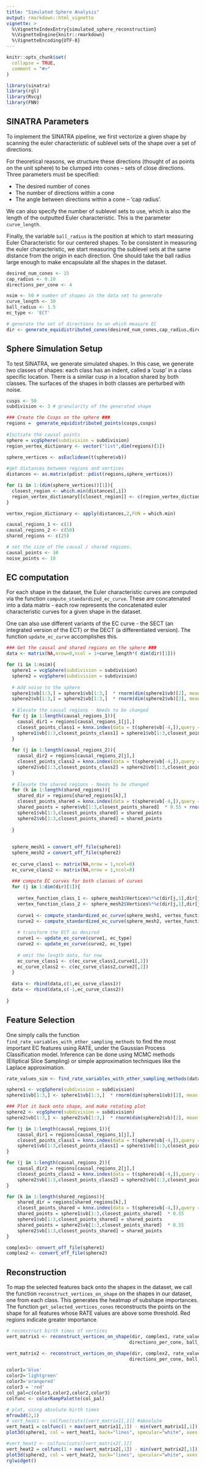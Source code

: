 ```yaml
---
title: "Simulated Sphere Analysis"
output: rmarkdown::html_vignette
vignette: >
  %\VignetteIndexEntry{simulated_sphere_reconstruction}
  %\VignetteEngine{knitr::rmarkdown}
  %\VignetteEncoding{UTF-8}
---
```


```r
knitr::opts_chunk$set(
  collapse = TRUE,
  comment = "#>"
)
```

```r
library(sinatra)
library(rgl)
library(Rvcg)
library(FNN)
```

## SINATRA Parameters

To implement the SINATRA pipeline, we first vectorize a given shape by scanning the euler characteristic of sublevel sets of the shape over a set of directions. 

For theoretical reasons, we structure these directions (thought of as points on the unit sphere) to be clumped into cones -- sets of close directions. Three parameters must be specified:

- The desired number of cones
- The number of directions within a cone
- The angle between directions within a cone -- 'cap radius'.

We can also specify the number of sublevel sets to use, which is also the length of the outputted Euler characteristic. This is the parameter `curve_length`.

Finally, the variable `ball_radius` is the position at which to start measuring Euler Characteristic for our centered shapes. To be consistent in measuring the euler characteristic, we start measuring the sublevel sets at the same distance from the origin in each direction. One should take the ball radius large enough to make encapsulate all the shapes in the dataset.

```r
desired_num_cones <- 15
cap_radius <- 0.10
directions_per_cone <- 4 

nsim <- 50 # number of shapes in the data set to generate
curve_length <- 30
ball_radius <- 1.5
ec_type <- 'ECT'

# generate the set of directions to on which measure EC
dir <- generate_equidistributed_cones(desired_num_cones,cap_radius,directions_per_cone)
```

## Sphere Simulation Setup
To test SINATRA, we generate simulated shapes. In this case, we generate two classes of shapes: each class has an indent, called a 'cusp' in a class specific location. There is a similar cusp in a location shared by both classes. The surfaces of the shapes in both classes are perturbed with noise.

```r
cusps <- 50
subdivision <- 3 # granularity of the generated shape

### Create the Cusps on the sphere ###
regions =  generate_equidistributed_points(cusps,cusps)
  
#Initiate the causal points
sphere = vcgSphere(subdivision = subdivision)
region_vertex_dictionary <- vector("list",dim(regions)[1])
   
sphere_vertices <- asEuclidean(t(sphere$vb))

#get distances between regions and vertices
distances <- as.matrix(pdist::pdist(regions,sphere_vertices))

for (i in 1:(dim(sphere_vertices))[1]){
  closest_region <- which.min(distances[,i])
  region_vertex_dictionary[[closest_region]] <- c(region_vertex_dictionary[[closest_region]],i) 
}

vertex_region_dictionary <- apply(distances,2,FUN = which.min)

causal_regions_1 <- c(1)
causal_regions_2 <- c(50)
shared_regions <- c(25)

# set the size of the causal / shared regions.
causal_points <- 10
noise_points <- 10
```

## EC computation

For each shape in the dataset, the Euler characteristic curves are computed via the function `compute_standardized_ec_curve`. These are concatenated into a data matrix - each row represents the concatenated euler characteristic curves for a given shape in the dataset. 

One can also use different variants of the EC curve - the SECT (an integrated version of the ECT) or the DECT (a differentiated version). The function `update_ec_curve` accomplishes this.

```r
### Get the causal and shared regions on the sphere ###
data <- matrix(NA,nrow=0,ncol = 1+curve_length*( dim(dir)[1]))

for (i in 1:nsim){
  sphere1 = vcgSphere(subdivision = subdivision)
  sphere2 = vcgSphere(subdivision = subdivision)
  
  # Add noise to the sphere
  sphere1$vb[1:3,] = sphere1$vb[1:3,]  * rnorm(dim(sphere1$vb)[2], mean = 1, sd = 0.02)
  sphere2$vb[1:3,] = sphere2$vb[1:3,]  * rnorm(dim(sphere2$vb)[2], mean = 1, sd = 0.02)
  
  # Elevate the causal regions - Needs to be changed
  for (j in 1:length(causal_regions_1)){
    causal_dir1 = regions[causal_regions_1[j],]
    closest_points_class1 = knnx.index(data = t(sphere$vb[-4,]),query = matrix(causal_dir1,ncol = 3), k = causal_points)
    sphere1$vb[1:3,closest_points_class1] = sphere1$vb[1:3,closest_points_class1]  * 1.55 + rnorm(1, mean = 0, sd = 0.1)
  }
  
  for (j in 1:length(causal_regions_2)){
    causal_dir2 = regions[causal_regions_2[j],]
    closest_points_class2 = knnx.index(data = t(sphere$vb[-4,]),query = matrix(causal_dir2,ncol = 3), k = causal_points)
    sphere2$vb[1:3,closest_points_class2] = sphere2$vb[1:3,closest_points_class2]  * 1.55 + rnorm(1, mean = 0, sd = 0.1)
  }
  
  # Elevate the shared regions - Needs to be changed
  for (k in 1:length(shared_regions)){
    shared_dir = regions[shared_regions[k],]
    closest_points_shared = knnx.index(data = t(sphere$vb[-4,]),query = matrix(shared_dir,ncol = 3), k = noise_points)
    shared_points = sphere$vb[1:3,closest_points_shared]  * 0.55 + rnorm(1, mean = 0, sd = 0.1)
    sphere1$vb[1:3,closest_points_shared] = shared_points
    sphere2$vb[1:3,closest_points_shared] = shared_points
    
  }
  
  
  sphere_mesh1 = convert_off_file(sphere1)
  sphere_mesh2 = convert_off_file(sphere2)
  
  ec_curve_class1 <- matrix(NA,nrow = 1,ncol=0)
  ec_curve_class2 <- matrix(NA,nrow = 1,ncol=0)
  
  ### compute EC curves for both classes of curves
  for (j in 1:dim(dir)[1]){
    
    vertex_function_class_1 <- sphere_mesh1$Vertices%*%c(dir[j,1],dir[j,2],dir[j,3])
    vertex_function_class_2 <- sphere_mesh2$Vertices%*%c(dir[j,1],dir[j,2],dir[j,3])
    
    curve1 <- compute_standardized_ec_curve(sphere_mesh1, vertex_function_class_1, curve_length-1, first_column_index = FALSE,ball_radius)
    curve2 <- compute_standardized_ec_curve(sphere_mesh2, vertex_function_class_2, curve_length-1, first_column_index = FALSE,ball_radius)
    
    # transform the ECT as desired
    curve1 <- update_ec_curve(curve1, ec_type)
    curve2 <- update_ec_curve(curve2, ec_type)
    
    # omit the length data, for now
    ec_curve_class1 <- c(ec_curve_class1,curve1[,2])
    ec_curve_class2 <- c(ec_curve_class2,curve2[,2])
  }
  
  data <- rbind(data,c(1,ec_curve_class1))
  data <- rbind(data,c(-1,ec_curve_class2))
  
}
```

## Feature Selection

One simply calls the function `find_rate_variables_with_other_sampling_methods` to find the most important EC features using RATE, under the Gaussian Process Classification model. Inference can be done using MCMC methods (Elliptical Slice Sampling) or simple approximation techniques like the Laplace approximation.

```r
rate_values_sim <- find_rate_variables_with_other_sampling_methods(data, bandwidth = 0.1, type = 'ESS')[,2]

```



```r
sphere1 <- vcgSphere(subdivision = subdivision)
sphere1$vb[1:3,] <- sphere1$vb[1:3,]  * rnorm(dim(sphere1$vb)[2], mean = 1, sd = 0.02)

### Plot it back onto shape, and make rotating plot
sphere2 <- vcgSphere(subdivision = subdivision)
sphere2$vb[1:3,] <- sphere2$vb[1:3,]  * rnorm(dim(sphere2$vb)[2], mean = 1, sd = 0.02)

for (j in 1:length(causal_regions_1)){
    causal_dir1 = regions[causal_regions_1[j],]
    closest_points_class1 = knnx.index(data = t(sphere$vb[-4,]),query = matrix(causal_dir1,ncol = 3), k = causal_points)
    sphere1$vb[1:3,closest_points_class1] = sphere1$vb[1:3,closest_points_class1]  * 1.55 
}

for (j in 1:length(causal_regions_2)){
    causal_dir2 = regions[causal_regions_2[j],]
    closest_points_class2 = knnx.index(data = t(sphere$vb[-4,]),query = matrix(causal_dir2,ncol = 3), k = causal_points)
    sphere2$vb[1:3,closest_points_class2] = sphere2$vb[1:3,closest_points_class2]  * 1.55 
}

for (k in 1:length(shared_regions)){
    shared_dir = regions[shared_regions[k],]
    closest_points_shared = knnx.index(data = t(sphere$vb[-4,]),query = matrix(shared_dir,ncol = 3), k = noise_points)
    shared_points = sphere1$vb[1:3,closest_points_shared]  * 0.55 
    sphere1$vb[1:3,closest_points_shared] = shared_points
    shared_points = sphere2$vb[1:3,closest_points_shared]  * 0.55 
    sphere2$vb[1:3,closest_points_shared] = shared_points
}

complex1<- convert_off_file(sphere1)
complex2 <- convert_off_file(sphere2)
```

## Reconstruction

To map the selected features back onto the shapes in the dataset, we call the function `reconstruct_vertices_on_shape` on the shapes in our dataset, one from each class. This generates the heatmap of subshape importances. The function `get_selected_vertices_cones` reconstructs the points on the shape for all features whose RATE values are above some threshold. Red regions indicate greater importance.

```r
# reconstruct birth times of vertices
vert_matrix1 <- reconstruct_vertices_on_shape(dir, complex1, rate_values_sim, curve_length, cuts = length(rate_values_sim),
                                             directions_per_cone, ball_radius, TRUE)

vert_matrix2 <- reconstruct_vertices_on_shape(dir, complex2, rate_values_sim, curve_length, cuts = length(rate_values_sim),
                                             directions_per_cone, ball_radius, TRUE)
```



```r
color1='blue'
color2='lightgreen'
color3='orangered'
color3 = 'red'
col_pal=c(color1,color2,color2,color3)
colfunc <- colorRampPalette(col_pal)

# plot, using absolute birth times
mfrow3d(2,1)
# vert_heat1 <- colfunc(cuts)[vert_matrix1[,1]] #absolute
vert_heat1 = colfunc(1 + max(vert_matrix1[,1]) - min(vert_matrix1[,1]))[1 + vert_matrix1[,1] - min(vert_matrix1[,1])] # relative
plot3d(sphere1, col = vert_heat1, back="lines", specular="white", axes = FALSE,xlab = '', ylab = '',zlab='')

#vert_heat2 <- colfunc(cuts)[vert_matrix2[,1]]
vert_heat2 = colfunc(1 + max(vert_matrix2[,1]) - min(vert_matrix2[,1]))[1 + vert_matrix2[,1] - min(vert_matrix2[,1])] # relative
plot3d(sphere2, col = vert_heat2, back="lines", specular="white", axes = FALSE,xlab = '', ylab = '',zlab='')
rglwidget()
```

